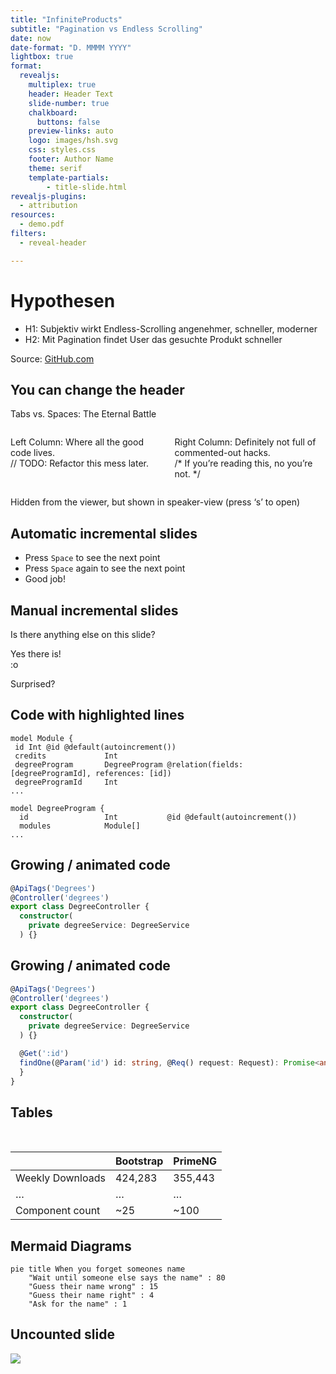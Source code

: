 ```yaml
---
title: "InfiniteProducts"
subtitle: "Pagination vs Endless Scrolling"
date: now
date-format: "D. MMMM YYYY"
lightbox: true
format:
  revealjs:
    multiplex: true
    header: Header Text
    slide-number: true
    chalkboard:
      buttons: false
    preview-links: auto
    logo: images/hsh.svg
    css: styles.css
    footer: Author Name
    theme: serif
    template-partials:
        - title-slide.html
revealjs-plugins:
  - attribution
resources:
  - demo.pdf
filters:
  - reveal-header

---
```


# Hypothesen  
- H1: Subjektiv wirkt Endless-Scrolling angenehmer, schneller, moderner
- H2: Mit Pagination findet User das gesuchte Produkt schneller 


::: {.attribution}
Source: [GitHub.com](https://github.com/MrToWy/Quarto-Template)
::: 


## You can change the header
::: header
Tabs vs. Spaces: The Eternal Battle
:::

::: {.columns}

::: {.column width="50%"}
Left Column: Where all the good code lives.  
// TODO: Refactor this mess later.
:::

::: {.column width="50%"}
Right Column: Definitely not full of commented-out hacks.  
/* If you're reading this, no you’re not. */
:::

:::

::: notes
Hidden from the viewer, but shown in speaker-view (press 's' to open)
:::


## Automatic incremental slides
::: {.incremental}
- Press `Space` to see the next point
- Press `Space` again to see the next point
- Good job!
:::

## Manual incremental slides

Is there anything else on this slide?

::: {.fragment}
Yes there is! <br>
:o 
:::

::: {.fragment}
Surprised?
:::


## Code with highlighted lines {auto-animate="true" visibility="uncounted"}
```prisma {code-line-numbers="4-5,8-10"}
model Module {
 id Int @id @default(autoincrement())
 credits             Int
 degreeProgram       DegreeProgram @relation(fields: [degreeProgramId], references: [id])
 degreeProgramId     Int
...

model DegreeProgram {
  id                 Int           @id @default(autoincrement())
  modules            Module[]
...
``` 

## Growing / animated code {auto-animate="true"}
```ts {code-line-numbers="3|4-6|1-2"}
@ApiTags('Degrees')
@Controller('degrees')
export class DegreeController {
  constructor(
    private degreeService: DegreeService
  ) {}
```
## Growing / animated code  {auto-animate="true" visibility="uncounted"}
```ts {code-line-numbers="8-10"}
@ApiTags('Degrees')
@Controller('degrees')
export class DegreeController {
  constructor(
    private degreeService: DegreeService
  ) {}

  @Get(':id')
  findOne(@Param('id') id: string, @Req() request: Request): Promise<any> {
  }
}
```


## Tables
<br>

|                  | Bootstrap  | PrimeNG  |
|------------------|--------|--------|
| Weekly Downloads | 424,283   | 355,443   |
| ...              | ...   | ...   |
| Component count  | ~25   | ~100   |




## Mermaid Diagrams

```mermaid
pie title When you forget someones name
    "Wait until someone else says the name" : 80
    "Guess their name wrong" : 15
    "Guess their name right" : 4
    "Ask for the name" : 1
```


## Uncounted slide {visibility="uncounted"}
![](images/screenshot.jpg)